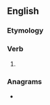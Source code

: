 ==English==

===Etymology===
{{suffix|dote|eth|lang=en}}

===Verb===
{{head|en|verb form}}

# {{en-archaic third-person singular of|dote}}

===Anagrams===
* {{anagrams|en|a=dehott|hotted}}